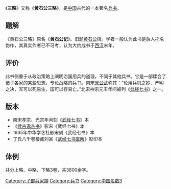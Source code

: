 {{Infobox 古籍
|image =
|图像说明=
|全名 = 《'''三略'''》
|原名 =《'''黄石公记'''》
|別名 =《'''黄石公三略'''》
|撰者 = 普遍认为是后人依托，作者已不可考
|託名作者 =[[黄石公|黄石公]]
|編集者 =
|輯錄者 =
|文字 = [[中文|中文]]
|國家 = [[中國|中國]]
|成書年代 =[[西汉|西汉]]末年
|亡佚年代 =
|偽託年代 =
|注解者 =
|篇數 =
|原書篇數 =
|今本篇數 =
|卷數 =3卷，共3800余字
|原書卷數 =
|今本卷數 =
|章回 =
|最初著錄 =
|版本 =南宋孝宗、光宗年间刻《[[武经七书|武经七书]]》本<br/>
《[[续古逸丛书|续古逸丛书]]》影宋《武经七书》本<br/>
1935年中华学艺社影宋刻《武经七书》本<br/>
丁氏八千卷楼藏刘寅《[[武经七书直解|武经七书直解]]》影印本
|分類 = [[兵书|兵书]]
|题材=此书侧重于从政治策略上阐明治国用兵的道理，不同于其他兵书。它是一部糅合了诸子各家的某些思想，专论战略的兵书。
}}
《'''三略'''》又称《'''黄石公三略'''》，是[[中国|中国]]古代的一本著名[[兵书|兵书]]。

== 题解 ==

《黄石公三略》原名《'''黄石公记'''》。旧题[[黄石公|黄石公]]撰。学者一般认为此书是后人托名伪作，其真实作者已不可考，认为大约成书于[[西汉|西汉]]末年。

== 评价 ==

此书侧重于从政治策略上阐明治国用兵的道理，不同于其他兵书。它是一部糅合了诸子各家的某些思想，专论战略的兵书。南宋[[晁公武|晁公武]]称其：“论用兵机之妙、严明之决，军可以死易生，国可以存易亡。”北宋神宗元丰年间被列《[[武经七书|武经七书]]》之一。

== 版本 ==

*南宋孝宗、光宗年间刻《[[武经七书|武经七书]]》本
*《[[续古逸丛书|续古逸丛书]]》影宋《武经七书》本
*1935年中华学艺社影宋刻《武经七书》本
*丁氏八千卷楼藏刘寅《[[武经七书直解|武经七书直解]]》影印本

== 体例 ==

共分上略、中略、下略3卷，共3800余字。<!--
{{武經七書}}-->

{{Wikisource|三略}}
{{武經七書}}

[[Category:子部兵家類|Category:子部兵家類]]
[[Category:兵书|Category:兵书]]
[[Category:中国名数3|Category:中国名数3]]